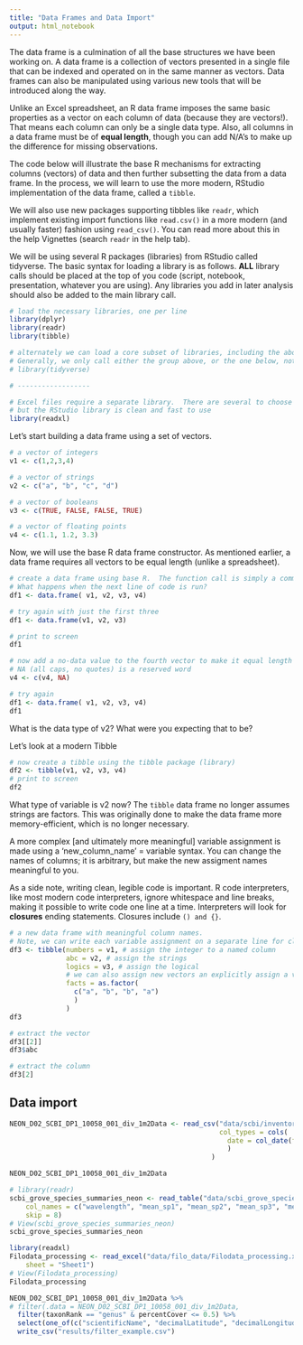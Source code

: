 ```yaml
---
title: "Data Frames and Data Import"
output: html_notebook
---
```


The data frame is a culmination of all the base structures we have been working on.  A data frame is a collection of vectors presented in a single file that can be indexed and operated on in the same manner as vectors.  Data frames can also be manipulated using various new tools that will be introduced along the way.

Unlike an Excel spreadsheet, an R data frame imposes the same basic properties as a vector on each column of data (because they are vectors!).  That means each column can only be a single data type.  Also, all columns in a data frame must be of **equal length**, though you can add N/A's to make up the difference for missing observations.

The code below will illustrate the base R mechanisms for extracting columns (vectors) of data and then further subsetting the data from a data frame.  In the process, we will learn to use the more modern, RStudio implementation of the data frame, called a `tibble`.

We will also use new packages supporting tibbles like `readr`, which implement existing import functions like `read.csv()` in a more modern (and usually faster) fashion using `read_csv()`.  You can read more about this in the help Vignettes (search `readr` in the help tab).

We will be using several R packages (libraries) from RStudio called tidyverse.  The basic syntax for loading a library is as follows.  **ALL** library calls should be placed at the top of you code (script, notebook, presentation, whatever you are using).  Any libraries you add in later analysis should also be added to the main library call.

```r
# load the necessary libraries, one per line
library(dplyr)
library(readr)
library(tibble)

# alternately we can load a core subset of libraries, including the above.  
# Generally, we only call either the group above, or the one below, not both, as it is redundant
# library(tidyverse)

# ------------------

# Excel files require a separate library.  There are several to choose from, 
# but the RStudio library is clean and fast to use
library(readxl)
```


Let's start building a data frame using a set of vectors.

```r
# a vector of integers
v1 <- c(1,2,3,4)

# a vector of strings
v2 <- c("a", "b", "c", "d")

# a vector of booleans
v3 <- c(TRUE, FALSE, FALSE, TRUE)

# a vector of floating points
v4 <- c(1.1, 1.2, 3.3)

```

Now, we will use the base R data frame constructor.  As mentioned earlier, a data frame requires all vectors to be equal length (unlike a spreadsheet).

```r
# create a data frame using base R.  The function call is simply a comma-separated list of vectors to combine.
# What happens when the next line of code is run?
df1 <- data.frame( v1, v2, v3, v4)

# try again with just the first three
df1 <- data.frame(v1, v2, v3)

# print to screen
df1

# now add a no-data value to the fourth vector to make it equal length
# NA (all caps, no quotes) is a reserved word
v4 <- c(v4, NA)

# try again
df1 <- data.frame( v1, v2, v3, v4)
df1
```

What is the data type of v2?  What were you expecting that to be?


Let's look at a modern Tibble

```r
# now create a tibble using the tibble package (library)
df2 <- tibble(v1, v2, v3, v4)
# print to screen
df2
```

What type of variable is v2 now?  The `tibble` data frame no longer assumes strings are factors.  This was originally done to make the data frame more memory-efficient, which is no longer necessary.

A more complex [and ultimately more meaningful] variable assignment is made using a 'new_column_name' = variable syntax. You can change the names of columns; it is arbitrary, but make the new assigment names meaningful to you.

As a side note, writing clean, legible code is important.  R code interpreters, like most modern code interpreters, ignore whitespace and line breaks, making it possible to write code one line at a time.  Interpreters will look for **closures** ending statements.  Closures include `() and {}`.

```r
# a new data frame with meaningful column names.  
# Note, we can write each variable assignment on a separate line for clarity
df3 <- tibble(numbers = v1, # assign the integer to a named column
              abc = v2, # assign the strings
              logics = v3, # assign the logical
              # we can also assign new vectors an explicitly assign a variable type
              facts = as.factor( 
                c("a", "b", "b", "a") 
                )
              )
df3

# extract the vector
df3[[2]]
df3$abc

# extract the column
df3[2]
```


## Data import

```r

NEON_D02_SCBI_DP1_10058_001_div_1m2Data <- read_csv("data/scbi/inventory/NEON.D02.SCBI.DP1.10058.001.div_1m2Data.csv", 
                                                    col_types = cols(
                                                      date = col_date(format = "%Y-%m-%d")
                                                      )
                                                  )

NEON_D02_SCBI_DP1_10058_001_div_1m2Data
```

```r
# library(readr)
scbi_grove_species_summaries_neon <- read_table("data/scbi_grove_species_summaries_neon.txt", 
    col_names = c("wavelength", "mean_sp1", "mean_sp2", "mean_sp3", "mean_sp4", "mean_sp5", "mean_sp6"),
    skip = 8)
# View(scbi_grove_species_summaries_neon)
scbi_grove_species_summaries_neon
```

```r
library(readxl)
Filodata_processing <- read_excel("data/filo_data/Filodata_processing.xlsx", 
    sheet = "Sheet1")
# View(Filodata_processing)
Filodata_processing

```

```r

NEON_D02_SCBI_DP1_10058_001_div_1m2Data %>%
# filter(.data = NEON_D02_SCBI_DP1_10058_001_div_1m2Data,
  filter(taxonRank == "genus" & percentCover <= 0.5) %>% 
  select(one_of(c("scientificName", "decimalLatitude", "decimalLongitude", "taxonRank"))) %>% 
  write_csv("results/filter_example.csv")
```











